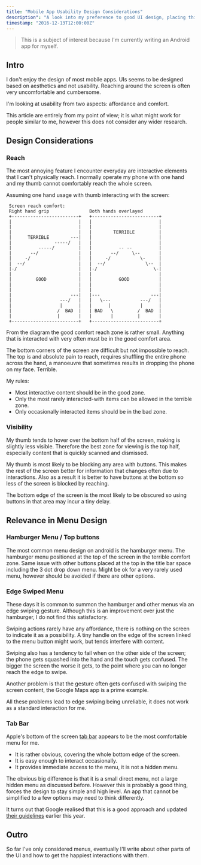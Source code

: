 ```yaml
---
title: "Mobile App Usability Design Considerations"
description": "A look into my preference to good UI design, placing things according to reach and visibility."
timestamp: "2016-12-13T12:00:00Z"
---
```


> This is a subject of interest because I'm currently writing an Android app for myself.

## Intro

I don't enjoy the design of most mobile apps.
UIs seems to be designed based on aesthetics and not usability.
Reaching around the screen is often very uncomfortable and cumbersome.

I'm looking at usability from two aspects: affordance and comfort.

This article are entirely from my point of view;
it is what might work for people similar to me,
however this does not consider any wider research.

## Design Considerations

### Reach

The most annoying feature I encounter everyday are interactive elements that I can't physically reach.
I normally operate my phone with one hand and my thumb cannot comfortably reach the whole screen.

Assuming one hand usage with thumb interacting with the screen:

```
 Screen reach comfort:
 Right hand grip               Both hands overlayed
 +-------------------------+   +-------------------------+
 |                         |   |                         |
 |                         |   |                         |
 |                         |   |        TERRIBLE         |
 |      TERRIBLE        ---|   |                         |
 |                -----/   |   |                         |
 |          -----/         |   |          -- --          |
 |       --/               |   |       --/     \--       |
 |     -/                  |   |     -/           \-     |
 |  --/                    |   |  --/               \--  |
 |-/                       |   |-/                     \-|
 |                         |   |                         |
 |         GOOD            |   |          GOOD           |
 |                         |   |                         |
 |                         |   |                         |
 |                      ---|   |---                   ---|
 |                  ---/   |   |   \---           ---/   |
 |                  |      |   |      |           |      |
 |                 /  BAD  |   | BAD   \         /  BAD  |
 |                 |       |   |       |         |       |
 +-------------------------+   +-------------------------+
```

From the diagram the good comfort reach zone is rather small.
Anything that is interacted with very often must be in the good comfort area.

The bottom corners of the screen are difficult but not impossible to reach.
The top is and absolute pain to reach, requires shuffling the entire phone across the hand,
a manoeuvre that sometimes results in dropping the phone on my face. Terrible.

My rules:

-   Most interactive content should be in the good zone.
-   Only the most rarely interacted-with items can be allowed in the terrible zone.
-   Only occasionally interacted items should be in the bad zone.

### Visibility

My thumb tends to hover over the bottom half of the screen, making is slightly less visible.
Therefore the best zone for viewing is the top half, especially content that is quickly scanned and dismissed.

My thumb is most likely to be blocking any area with buttons.
This makes the rest of the screen better for information that changes often due to interactions.
Also as a result it is better to have buttons at the bottom so less of the screen is blocked by reaching.

The bottom edge of the screen is the most likely to be obscured so using buttons in that area may incur a tiny delay.

## Relevance in Menu Design

### Hamburger Menu / Top buttons

The most common menu design on android is the hamburger menu.
The hamburger menu positioned at the top of the screen in the terrible comfort zone.
Same issue with other buttons placed at the top in the title bar space including the 3 dot drop down menu.
Might be ok for a very rarely used menu, however should be avoided if there are other options.

### Edge Swiped Menu

These days it is common to summon the hamburger and other menus via an edge swiping gesture.
Although this is an improvement over just the hamburger, I do not find this satisfactory.

Swiping actions rarely have any affordance, there is nothing on the screen to indicate it as a possibility.
A tiny handle on the edge of the screen linked to the menu button might work, but tends interfere with content.

Swiping also has a tendency to fail when on the other side of the screen;
the phone gets squashed into the hand and the touch gets confused.
The bigger the screen the worse it gets, to the point where you can no longer reach the edge to swipe.

Another problem is that the gesture often gets confused with swiping the screen content, the Google Maps app is a
prime example.

All these problems lead to edge swiping being unreliable, it does not work as a standard interaction for me.

### Tab Bar

Apple's bottom of the screen [tab bar](https://developer.apple.com/ios/human-interface-guidelines/ui-bars/tab-bars/)
appears to be the most comfortable menu for me.

-   It is rather obvious, covering the whole bottom edge of the screen.
-   It is easy enough to interact occasionally.
-   It provides immediate access to the menu, it is not a hidden menu.

The obvious big difference is that it is a small direct menu, not a large hidden menu as discussed before.
However this is probably a good thing, forces the design to stay simple and high level.
An app that cannot be simplified to a few options may need to think differently.

It turns out that Google realised that this is a good approach and updated
[their guidelines](https://material.google.com/components/bottom-navigation.html#bottom-navigation-style) earlier this year.

## Outro

So far I've only considered menus, eventually I'll write about other parts of the UI and how to get the happiest
interactions with them.
